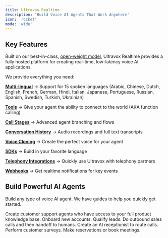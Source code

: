 ```yaml
---
title: Ultravox Realtime
description: 'Build Voice AI Agents That Work Anywhere'
icon: 'rocket'
mode: 'wide'
---
```


<CardGroup cols={4}>
  <Card
    title="Sign-up"
    icon="user-plus"
    iconType="duotone"
    color="009edc"
    href="https://app.ultravox.ai?utm_source=docs"
  />
  <Card
    title="Quickstart"
    icon="person-running-fast"
    iconType="duotone"
    color="ff936f"
    href="gettingstarted/quickstart-phone-outgoing"
  />
  <Card
    title="API Reference + Playground"
    icon="code"
    iconType="duotone"
    color="ff5f6d"
    href="api-reference"
  />
</CardGroup>

## Key Features
Built on our best-in-class, [open-weight model](https://github.com/fixie-ai/ultravox), Ultravox Realtime provides a fully hosted platform for creating real-time, low-latency voice AI applications.

We provide everything you need:

[<Icon icon="language" size={24} /> **Multi-lingual**](/essentials/multilingual-agents) → Support for 15 spoken languages (Arabic, Chinese, Dutch, English, French, German, Hindi, Italian, Japanese, Portuguese, Russian, Spanish, Swedish, Turkish, Ukrainian)

[<Icon icon="toolbox" size={24} /> **Tools**](/essentials/tools) → Give your agent the ability to connect to the world (AKA function calling)

[<Icon icon="arrow-progress" size={24} /> **Call Stages**](/guides/callstages) → Advanced agent branching and flows

[<Icon icon="clock-rotate-left" size={24} /> **Conversation History**](/api-reference/calls/calls-messages-list) → Audio recordings and full text transcripts

[<Icon icon="circle-microphone" size={24} /> **Voice Cloning**](/essentials/voices) → Create the perfect voice for your agent

[<Icon icon="code" size={24} /> **SDKs**](/essentials/sdk) → Build in your favorite language

[<Icon icon="phone-plus" size={24} /> **Telephony Integrations**](/essentials/telephony) → Quickly use Ultravox with telephony partners

[<Icon icon="webhook" size={24} /> **Webhooks**](/guides/webhooks) → Get realtime notifications for key events


## Build Powerful AI Agents
Build any type of voice AI agent. We have guides to help you quickly get started.

<CardGroup cols={3}>
  <Card
    title="Customer Success & Support"
    icon="bell-concierge"
    href="/usecases/customersuccess"
  >
    Create customer support agents who have access to your full product knowledge base. Onboard new accounts.
  </Card>
  <Card
    title="Customer Acquisition"
    icon="messages-dollar"
    href="/usecases/customeracquisition"
  >
  Qualify leads. Do outbound sales calls and then handoff to humans.
  </Card>
  <Card
    title="Operations"
    icon="ballot-check"
    href="/usecases/operations"
  >
    Create an AI receptionist to route calls. Perform customer surveys. Make reservations or book meetings.
  </Card>
</CardGroup>
